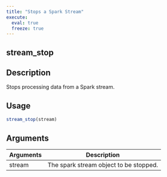 ```yaml
---
title: "Stops a Spark Stream"
execute:
  eval: true
  freeze: true
---
```


## stream_stop

## Description
Stops processing data from a Spark stream.


## Usage
```r
stream_stop(stream)
```

## Arguments
|Arguments|Description|
|---|---|
| stream | The spark stream object to be stopped. |








